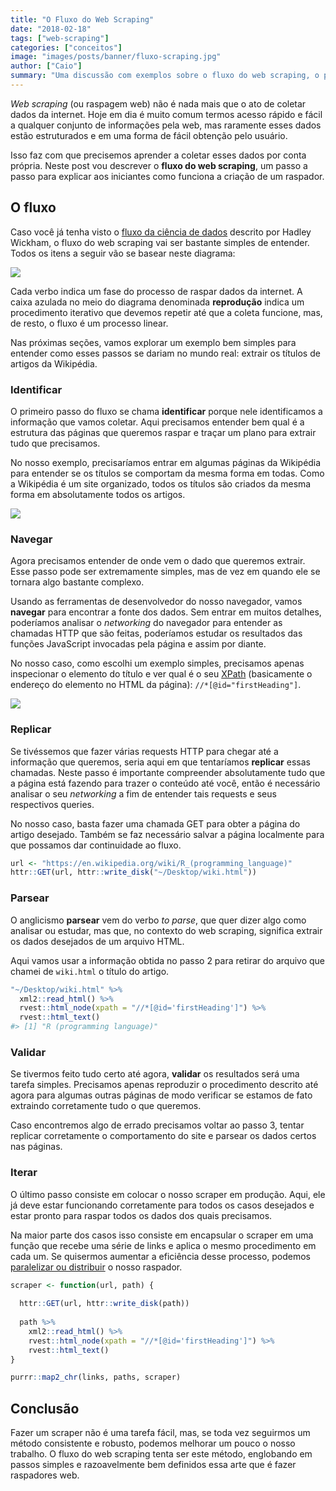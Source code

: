 ```yaml
---
title: "O Fluxo do Web Scraping"
date: "2018-02-18"
tags: ["web-scraping"]
categories: ["conceitos"]
image: "images/posts/banner/fluxo-scraping.jpg"
author: ["Caio"]
summary: "Uma discussão com exemplos sobre o fluxo do web scraping, o passo-a-passo que delimita as fases da criação de um web scraper."
---
```


*Web scraping* (ou raspagem web) não é nada mais que o ato de coletar dados da
internet. Hoje em dia é muito comum termos acesso rápido e fácil a qualquer
conjunto de informações pela web, mas raramente esses dados estão estruturados
e em uma forma de fácil obtenção pelo usuário.

Isso faz com que precisemos aprender a coletar esses dados por conta própria.
Neste post vou descrever o **fluxo do web scraping**, um passo a passo para
explicar aos iniciantes como funciona a criação de um raspador.

## O fluxo

Caso você já tenha visto o
[fluxo da ciência de dados](http://r4ds.had.co.nz/introduction.html)
descrito por Hadley Wickham, o fluxo do web scraping vai ser bastante simples
de entender. Todos os itens a seguir vão se basear neste diagrama:

![](/images/posts/conteudo/fluxo-scraping/cycle.png)

Cada verbo indica um fase do processo de raspar dados da internet. A caixa
azulada no meio do diagrama denominada **reprodução** indica um procedimento
iterativo que devemos repetir até que a coleta funcione, mas, de resto, o fluxo
é um processo linear.

Nas próximas seções, vamos explorar um exemplo bem simples para entender como
esses passos se dariam no mundo real: extrair os títulos de artigos da Wikipédia.

### Identificar

O primeiro passo do fluxo se chama **identificar** porque nele identificamos
a informação que vamos coletar. Aqui precisamos entender bem qual é a estrutura
das páginas que queremos raspar e traçar um plano para extrair tudo que
precisamos.

No nosso exemplo, precisaríamos entrar em algumas páginas da Wikipédia para
entender se os títulos se comportam da mesma forma em todas. Como a Wikipédia
é um site organizado, todos os títulos são criados da mesma forma em
absolutamente todos os artigos.

![](/images/posts/conteudo/fluxo-scraping/title.gif)

### Navegar

Agora precisamos entender de onde vem o dado que queremos extrair. Esse passo
pode ser extremamente simples, mas de vez em quando ele se tornara algo
bastante complexo.

Usando as ferramentas de desenvolvedor do nosso navegador, vamos **navegar**
para encontrar a fonte dos dados. Sem entrar em muitos detalhes, poderíamos
analisar o *networking* do navegador para entender as chamadas HTTP que são
feitas, poderíamos estudar os resultados das funções JavaScript invocadas
pela página e assim por diante.

No nosso caso, como escolhi um exemplo simples, precisamos apenas inspecionar
o elemento do título e ver qual é o seu
[XPath](https://en.wikipedia.org/wiki/XPath) (basicamente o endereço do elemento
no HTML da página): `//*[@id="firstHeading"]`.

![](/images/posts/conteudo/fluxo-scraping/inspect.gif)

### Replicar

Se tivéssemos que fazer várias requests HTTP para chegar até a informação que
queremos, seria aqui em que tentaríamos **replicar** essas chamadas. Neste
passo é importante compreender absolutamente tudo que a página está fazendo
para trazer o conteúdo até você, então é necessário analisar o seu *networking*
a fim de entender tais requests e seus respectivos queries.

No nosso caso, basta fazer uma chamada GET para obter a página do artigo
desejado. Também se faz necessário salvar a página localmente para que
possamos dar continuidade ao fluxo.

```r
url <- "https://en.wikipedia.org/wiki/R_(programming_language)"
httr::GET(url, httr::write_disk("~/Desktop/wiki.html"))
```

### Parsear

O anglicismo **parsear** vem do verbo *to parse*, que quer dizer algo como
analisar ou estudar, mas que, no contexto do web scraping, significa extrair
os dados desejados de um arquivo HTML.

Aqui vamos usar a informação obtida no passo 2 para retirar do arquivo que
chamei de `wiki.html` o título do artigo.

```r
"~/Desktop/wiki.html" %>%
  xml2::read_html() %>%
  rvest::html_node(xpath = "//*[@id='firstHeading']") %>%
  rvest::html_text()
#> [1] "R (programming language)"
```

### Validar

Se tivermos feito tudo certo até agora, **validar** os resultados será uma
tarefa simples. Precisamos apenas reproduzir o procedimento descrito até
agora para algumas outras páginas de modo verificar se estamos de fato
extraindo corretamente tudo o que queremos.

Caso encontremos algo de errado precisamos voltar ao passo 3, tentar replicar
corretamente o comportamento do site e parsear os dados certos nas páginas.

### Iterar

O último passo consiste em colocar o nosso scraper em produção. Aqui, ele já
deve estar funcionando corretamente para todos os casos desejados e estar
pronto para raspar todos os dados dos quais precisamos.

Na maior parte dos casos isso consiste em encapsular o scraper em uma função
que recebe uma série de links e aplica o mesmo procedimento em cada um. Se
quisermos aumentar a eficiência desse processo, podemos
[paralelizar ou distribuir](http://curso-r.com/blog/2018/02/17/2018-02-17-scraper-distribuido/)
o nosso raspador.

```r
scraper <- function(url, path) {
  
  httr::GET(url, httr::write_disk(path))
  
  path %>%
    xml2::read_html() %>%
    rvest::html_node(xpath = "//*[@id='firstHeading']") %>%
    rvest::html_text()
}

purrr::map2_chr(links, paths, scraper)
```

## Conclusão

Fazer um scraper não é uma tarefa fácil, mas, se toda vez seguirmos um
método consistente e robusto, podemos melhorar um pouco o nosso trabalho.
O fluxo do web scraping tenta ser este método, englobando em passos simples
e razoavelmente bem definidos essa arte que é fazer raspadores web.
